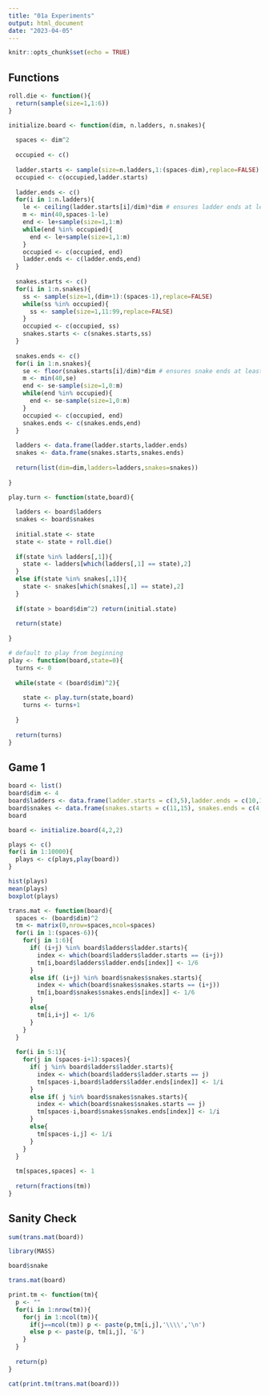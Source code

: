 ```yaml
---
title: "01a Experiments"
output: html_document
date: "2023-04-05"
---
```


```r
knitr::opts_chunk$set(echo = TRUE)
```

## Functions

```r
roll.die <- function(){
  return(sample(size=1,1:6))
}
```

```r
initialize.board <- function(dim, n.ladders, n.snakes){
  
  spaces <- dim^2
  
  occupied <- c()
  
  ladder.starts <- sample(size=n.ladders,1:(spaces-dim),replace=FALSE)
  occupied <- c(occupied,ladder.starts)
  
  ladder.ends <- c()
  for(i in 1:n.ladders){
    le <- ceiling(ladder.starts[i]/dim)*dim # ensures ladder ends at least one row above
    m <- min(40,spaces-1-le)
    end <- le+sample(size=1,1:m)
    while(end %in% occupied){
      end <- le+sample(size=1,1:m)
    } 
    occupied <- c(occupied, end)
    ladder.ends <- c(ladder.ends,end)
  }
  
  snakes.starts <- c()
  for(i in 1:n.snakes){
    ss <- sample(size=1,(dim+1):(spaces-1),replace=FALSE)
    while(ss %in% occupied){
      ss <- sample(size=1,11:99,replace=FALSE)
    }
    occupied <- c(occupied, ss)
    snakes.starts <- c(snakes.starts,ss)
  }
  
  snakes.ends <- c()
  for(i in 1:n.snakes){
    se <- floor(snakes.starts[i]/dim)*dim # ensures snake ends at least one row below
    m <- min(40,se)
    end <- se-sample(size=1,0:m)
    while(end %in% occupied){
      end <- se-sample(size=1,0:m)
    }
    occupied <- c(occupied, end)
    snakes.ends <- c(snakes.ends,end)
  }
  
  ladders <- data.frame(ladder.starts,ladder.ends)
  snakes <- data.frame(snakes.starts,snakes.ends)
  
  return(list(dim=dim,ladders=ladders,snakes=snakes))
  
}
```

```r
play.turn <- function(state,board){
  
  ladders <- board$ladders
  snakes <- board$snakes
  
  initial.state <- state
  state <- state + roll.die()
    
  if(state %in% ladders[,1]){
    state <- ladders[which(ladders[,1] == state),2]
  }
  else if(state %in% snakes[,1]){
    state <- snakes[which(snakes[,1] == state),2]
  }
  
  if(state > board$dim^2) return(initial.state)
  
  return(state)
  
}
```

```r
# default to play from beginning
play <- function(board,state=0){
  turns <- 0
  
  while(state < (board$dim)^2){
    
    state <- play.turn(state,board)
    turns <- turns+1
    
  }
  
  return(turns)
}
```

## Game 1

```r
board <- list()
board$dim <- 4
board$ladders <- data.frame(ladder.starts = c(3,5),ladder.ends = c(10,12))
board$snakes <- data.frame(snakes.starts = c(11,15), snakes.ends = c(4,8))
board
```

```r
board <- initialize.board(4,2,2)
```

```r
plays <- c()
for(i in 1:10000){
  plays <- c(plays,play(board))
}
```

```r
hist(plays)
mean(plays)
boxplot(plays)
```


```r
trans.mat <- function(board){
  spaces <- (board$dim)^2
  tm <- matrix(0,nrow=spaces,ncol=spaces)
  for(i in 1:(spaces-6)){
    for(j in 1:6){
      if( (i+j) %in% board$ladders$ladder.starts){
        index <- which(board$ladders$ladder.starts == (i+j))
        tm[i,board$ladders$ladder.ends[index]] <- 1/6
      }
      else if( (i+j) %in% board$snakes$snakes.starts){
        index <- which(board$snakes$snakes.starts == (i+j))
        tm[i,board$snakes$snakes.ends[index]] <- 1/6
      }
      else{
        tm[i,i+j] <- 1/6
      }
    }
  }
  
  for(i in 5:1){
    for(j in (spaces-i+1):spaces){
      if( j %in% board$ladders$ladder.starts){
        index <- which(board$ladders$ladder.starts == j)
        tm[spaces-i,board$ladders$ladder.ends[index]] <- 1/i
      }
      else if( j %in% board$snakes$snakes.starts){
        index <- which(board$snakes$snakes.starts == j)
        tm[spaces-i,board$snakes$snakes.ends[index]] <- 1/i
      }
      else{
        tm[spaces-i,j] <- 1/i
      }
    }
  }
  
  tm[spaces,spaces] <- 1
  
  return(fractions(tm))
}
```

## Sanity Check

```r
sum(trans.mat(board))
```
```r
library(MASS)
```

```r
board$snake
```

```r
trans.mat(board)
```

```r
print.tm <- function(tm){
  p <- ""
  for(i in 1:nrow(tm)){
    for(j in 1:ncol(tm)){
      if(j==ncol(tm)) p <- paste(p,tm[i,j],'\\\\','\n')
      else p <- paste(p, tm[i,j], '&')
    }
  }
  
  return(p)
}
```

```r
cat(print.tm(trans.mat(board)))
```





